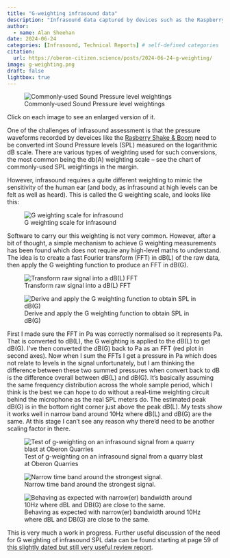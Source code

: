 ```yaml
---
title: "G-weighting infrasound data"
description: "Infrasound data captured by devices such as the Raspberry Shake & Boom needs to be G-weighted to properly reflect the sensitivity of the human ear (and body) to the low frequencies present (by definition) in infrasound. This is a technical article documenting some progress in doing this weighting."
author:
  - name: Alan Sheehan
date: 2024-06-24
categories: [Infrasound, Technical Reports] # self-defined categories
citation: 
  url: https://oberon-citizen.science/posts/2024-06-24-g-weighting/
image: g-weighting.png
draft: false 
lightbox: true
---
```


::: {.aside}
![Commonly-used Sound Pressure level weightings](common-spl-weightings.png)
:::

:::{.callout-tip}
Click on each image to see an enlarged version of it.
:::

One of the challenges of infrasound assessment is that the pressure waveforms recorded by deveices like the [Rasberry Shake & Boom](../../shake_and_boom.html) need to be converted int Sound Pressure levels (SPL) measured on the logarithmic dB scale. There are various types of weighting used for such conversions, the most common being the db(A) weighting scale -- see the chart of commonly-used SPL weightings in the margin.

However, infrasound requires a quite different weighting to mimic the sensitivity of the human ear (and body, as infrasound at high levels can be felt as well as heard). This is called the G weighting scale, and looks like this:

![G weighting scale for infrasound](g-weighting.png)


Software to carry our this weighting is not very common. However, after a bit of thought, a simple mechanism to achieve G weighting measurements has been found which does not require any high-level maths to understand. The idea is to create a fast Fourier transform (FFT) in dB(L) of the raw data, then apply the G weighting function to produce an FFT in dB(G). 

![Transform raw signal into a dB(L) FFT](transform-to-fft-dbl.png)

![Derive and apply the G weighting function to obtain SPL in dB(G)](derive-and-apply-g-weighting-function.png)


First I made sure the FFT in Pa was correctly normalised so it represents Pa. That is converted to dB(L), the G weighting is applied to the dB(L) to get dB(G). I've then converted the dB(G) back to Pa as an FFT (red plot in second axes). Now when I sum the FFTs I get a pressure in Pa which does not relate to levels in the signal unfortunately, but I am thinking the difference between these two summed pressures when convert back to dB is the difference overall between dB(L) and dB(G). It's basically assuming the same frequency distribution across the whole sample period, which I think is the best we can hope to do without a real-time weighting circuit behind the microphone as the real SPL meters do. The estimated peak dB(G) is in the bottom right corner just above the peak dB(L). My tests show it works well in narrow band around 10Hz where dB(L) and dB(G) are the same. At this stage I can't see any reason why there'd need to be another scaling factor in there.

![Test of g-weighting on an infrasound signal from a quarry blast at Oberon Quarries](g-weighting-3.png)

![Narrow time band around the strongest signal.](g-weighting-4.png)

![Behaving as expected with narrow(er) bandwidth around 10Hz where dBL and DB(G) are close to the same.](g-weighting-5.png)

This is very much a work in progress. Further useful discussion of the need for G weighting of infrasound SPL data can be found starting at page 59 of [this slightly dated but still very useful review report](../../assets/systematic-review-wind-farms-eh54.pdf).  

